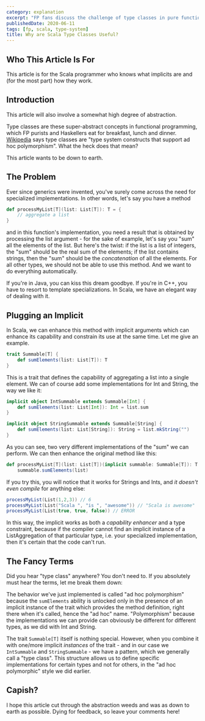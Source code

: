 ```yaml
---
category: explanation
excerpt: "FP fans discuss the challenge of type classes in pure functional programming with Scala: why are they difficult, and why do we really need them?"
publishedDate: 2020-06-11
tags: [fp, scala, type-system]
title: Why are Scala Type Classes Useful?
---
```


## Who This Article Is For

This article is for the Scala programmer who knows what implicits are and (for the most part) how they work.

## Introduction

This article will also involve a somewhat high degree of abstraction.

Type classes are these super-abstract concepts in functional programming, which FP purists and Haskellers eat for breakfast, lunch and dinner. [Wikipedia](https://en.wikipedia.org/wiki/Type_class) says type classes are "type system constructs that support ad hoc polymorphism". What the heck does that mean?

This article wants to be down to earth.

## The Problem

Ever since generics were invented, you've surely come across the need for specialized implementations. In other words, let's say you have a method

```scala
def processMyList[T](list: List[T]): T = {
    // aggregate a list
}
```

and in this function's implementation, you need a result that is obtained by processing the list argument - for the sake of example, let's say you "sum" all the elements of the list. But here's the twist: if the list is a list of integers, the "sum" should be the real sum of the elements; if the list contains strings, then the "sum" should be the _concatenation_ of all the elements. For all other types, we should not be able to use this method. And we want to do everything automatically.

If you're in Java, you can kiss this dream goodbye. If you're in C++, you have to resort to template specializations. In Scala, we have an elegant way of dealing with it.

## Plugging an Implicit

In Scala, we can enhance this method with implicit arguments which can enhance its capability and constrain its use at the same time. Let me give an example.

```scala
trait Summable[T] {
    def sumElements(list: List[T]): T
}
```

This is a trait that defines the capability of aggregating a list into a single element. We can of course add some implementations for Int and String, the way we like it:

```scala
implicit object IntSummable extends Summable[Int] {
    def sumElements(list: List[Int]): Int = list.sum
}

implicit object StringSummable extends Summable[String] {
    def sumElements(list: List[String]): String = list.mkString("")
}
```

As you can see, two very different implementations of the "sum" we can perform. We can then enhance the original method like this:

```scala
def processMyList[T](list: List[T])(implicit summable: Summable[T]): T =
    summable.sumElements(list)
```

If you try this, you will notice that it works for Strings and Ints, and _it doesn't even compile_ for anything else:

```scala
processMyList(List(1,2,3)) // 6
processMyList(List("Scala ", "is ", "awesome")) // "Scala is awesome"
processMyList(List(true, true, false)) // ERROR
```

In this way, the implicit works as both a _capability enhancer_ and a type constraint, because if the compiler cannot find an implicit instance of a ListAggregation of that particular type, i.e. your specialized implementation, then it's certain that the code can't run.

## The Fancy Terms

Did you hear "type class" anywhere? You don't need to. If you absolutely must hear the terms, let me break them down:

The behavior we've just implemented is called "ad hoc polymorphism" because the `sumElements` ability is unlocked only in the presence of an implicit instance of the trait which provides the method definition, right there when it's called, hence the "ad hoc" name. "Polymorphism" because the implementations we can provide can obviously be different for different types, as we did with Int and String.

The trait `Summable[T]` itself is nothing special. However, when you combine it with one/more implicit _instances_ of the trait - and in our case we `IntSummable` and `StringSummable` - we have a pattern, which we generally call a "type class". This structure allows us to define specific implementations for certain types and not for others, in the "ad hoc polymorphic" style we did earlier.

## Capish?

I hope this article cut through the abstraction weeds and was as down to earth as possible. Dying for feedback, so leave your comments here!
